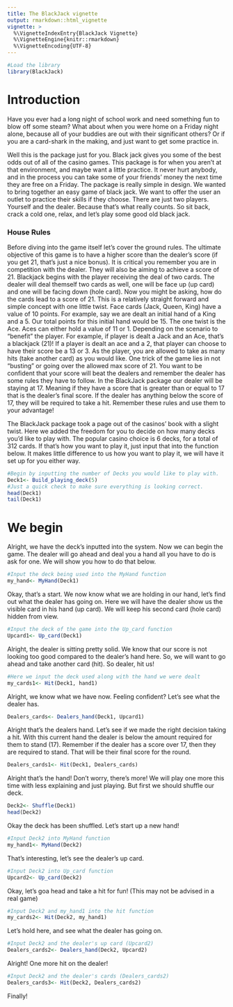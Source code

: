 ```yaml
---
title: The BlackJack vignette
output: rmarkdown::html_vignette
vignette: >
  %\VignetteIndexEntry{BlackJack Vignette}
  %\VignetteEngine{knitr::rmarkdown}
  %\VignetteEncoding{UTF-8}
---
```



```r
#Load the library
library(BlackJack)
```

# Introduction

<p> Have you ever had a long night of school work and need something fun to blow off some steam? What about when you were home on a Friday night alone, because all of your buddies are out with their significant others?  Or if you are a card-shark in the making, and just want to get some practice in.</p>

<p>Well this is the package just for you. Black jack gives you some of the best odds out of all of the casino games. This package is for when you aren't at that environment, and maybe want a little practice. It never hurt anybody, and in the process you can take some of your friends' money the next time they are free on a Friday. The package is really simple in design. We wanted to bring together an easy game of black jack. We want to offer the user an outlet to practice their skills if they choose. There are just two players. Yourself and the dealer. Because that's what really counts. So sit back, crack a cold one, relax, and let's play some good old black jack. </p> 

### House Rules
<p> Before diving into the game itself let's cover the ground rules. The ultimate objective of this game is to have a higher score than the dealer's score (if you get 21, that's just a nice bonus). It is critical you remember you are in competition with the dealer. They will also be aiming to achieve a score of 21. Blackjack begins with the player receiving the deal of two cards. The dealer will deal themself two cards as well, one will be face up (up card) and one will be facing down (hole card). Now you might be asking, how do the cards lead to a score of 21. This is a relatively straight forward and simple concept with one little twist. Face cards (Jack, Queen, King) have a value of 10 points. For example, say we are dealt an initial hand of a King and a 5. Our total points for this initial hand would be 15. The one twist is the Ace. Aces can either hold a value of 11 or 1. Depending on the scenario to "benefit" the player. For example, if player is dealt a Jack and an Ace, that's a blackjack (21)! If a player is dealt an ace and a 2, that player can choose to have their score be a 13 or 3. As the player, you are allowed to take as many hits (take another card) as you would like. One trick of the game lies in not "busting" or going over the allowed max score of 21. You want to be confident that your score will beat the dealers and remember the dealer has some rules they have to follow. In the BlackJack package our dealer will be staying at 17. Meaning if they have a score that is greater than or equal to 17 that is the dealer's final score. If the dealer has anything below the score of 17, they will be required to take a hit. Remember these rules and use them to your advantage!</p>   

<p> The BlackJack package took a page out of the casinos' book with a slight twist. Here we added the freedom for you to decide on how many decks you'd like to play with. The popular casino choice is 6 decks, for a total of 312 cards. If that's how you want to play it, just input that into the function below. It makes little difference to us how you want to play it, we will have it set up for you either way. </p>

```r
#Begin by inputting the number of Decks you would like to play with. 
Deck1<- Build_playing_deck(5)
#Just a quick check to make sure everything is looking correct. 
head(Deck1)
tail(Deck1)
```

# We begin

Alright, we have the deck's inputted into the system. Now we can begin the game. The dealer will go ahead and deal you a hand all you have to do is ask for one. We will show you how to do that below. 

```r
#Input the deck being used into the MyHand function
my_hand<- MyHand(Deck1)
```
Okay, that's a start. We now know what we are holding in our hand, let's find out what the dealer has going on. Here we will have the dealer show us the visible card in his hand (up card). We will keep his second card (hole card) hidden from view. 
```r
#Input the deck of the game into the Up_card function
Upcard1<- Up_card(Deck1)
```
Alright, the dealer is sitting pretty solid. We know that our score is not looking too good compared to the dealer's hand here. So, we will want to go ahead and take another card (hit). So dealer, hit us!

```r
#Here we input the deck used along with the hand we were dealt
my_cards1<- Hit(Deck1, hand1)
```
Alright, we know what we have now. Feeling confident? Let's see what the dealer has. 

```r
Dealers_cards<- Dealers_hand(Deck1, Upcard1)
```
Alright that's the dealers hand. Let's see if we made the right decision taking a hit. With this current hand the dealer is below the amount required for them to stand (17). Remember if the dealer has a score over 17, then they are required to stand. That will be their final score for the round. 

```r
Dealers_cards1<- Hit(Deck1, Dealers_cards)
```

<p> Alright that's the hand! Don't worry, there's more! We will play one more this time with less explaining and just playing. But first we should shuffle our deck. </p> 

```r
Deck2<- Shuffle(Deck1)
head(Deck2)
```
Okay the deck has been shuffled. Let's start up a new hand!
```r
#Input Deck2 into MyHand function
my_hand1<- MyHand(Deck2)
```
That's interesting, let's see the dealer's up card. 
```r
#Input Deck2 into Up_card function
Upcard2<- Up_card(Deck2)
```
Okay, let's goa head and take a hit for fun! (This may not be advised in a real game)
```r
#Input Deck2 and my_hand1 into the hit function
my_cards2<- Hit(Deck2, my_hand1)
```
Let's hold here, and see what the dealer has going on. 
```r
#Input Deck2 and the dealer's up card (Upcard2)
Dealers_cards2<- Dealers_hand(Deck2, Upcard2)
```
Alright! One more hit on the dealer!
```r
#Input Deck2 and the dealer's cards (Dealers_cards2)
Dealers_cards3<- Hit(Deck2, Dealers_cards2)
```
Finally!
